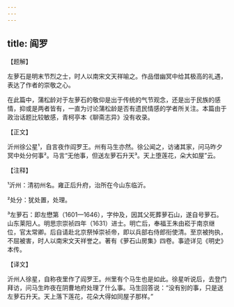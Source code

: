 ```yaml
---
---
---
```

title: 阎罗
---




【题解】


左萝石是明末节烈之士，时人以南宋文天祥喻之。作品借幽冥中给其极高的礼遇，表达了作者的崇敬之心。

在此篇中，蒲松龄对于左萝石的敬仰是出于传统的气节观念，还是出于民族的感情，抑或是两者皆有，一直为讨论蒲松龄是否有遗民情感的学者所关注。本篇由于政治话题比较敏感，青柯亭本《聊斋志异》没有收录。

【正文】

沂州徐公星¹，自言夜作阎罗王。州有马生亦然。徐公闻之，访诸其家，问马昨夕冥中处分何事²。马言“无他事，但送左萝石升天³。天上堕莲花，朵大如屋”云。





【注释】


¹沂州：清初州名。雍正后升府，治所在今山东临沂。

²处分：犹处置，处理。

³左萝石：即左懋第（1601—1646），字仲及，因其父死葬萝石山，遂自号萝石。山东莱阳人。明思宗崇祯四年（1631）进士。明亡后，奉福王朱由崧于南京继位，官太常卿。后自请赴北京祭悼崇祯帝，即以兵部右侍郎衔使清。至京被拘执，不屈被害，时人以南宋文天祥誉之。著有《萝石山房集》四卷。事迹详见《明史》本传。





【译文】


沂州人徐星，自称夜里作了阎罗王。州里有个马生也是如此。徐星听说后，去登门拜访，问马生昨夜在阴曹地府处理了什么事。马生回答说：“没有别的事，只是送左萝石升天。天上落下莲花，花朵大得如同屋子那样。”
